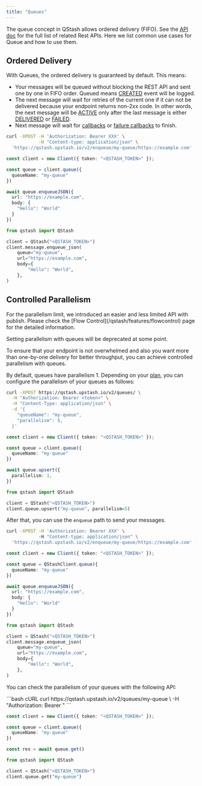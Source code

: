 ---
title: "Queues"
---

The queue concept in QStash allows ordered delivery (FIFO).
See the [API doc](/qstash/api/queues/upsert) for the full list of related Rest APIs.
Here we list common use cases for Queue and how to use them.

## Ordered Delivery

With Queues, the ordered delivery is guaranteed by default. 
This means:

- Your messages will be queued without blocking the REST API and sent one by one in FIFO order. Queued means [CREATED](/qstash/howto/debug-logs) event will be logged.
- The next message will wait for retries of the current one if it can not be delivered because your endpoint returns non-2xx code. 
  In other words, the next message will be [ACTIVE](/qstash/howto/debug-logs) only after the last message is either [DELIVERED](/qstash/howto/debug-logs) or 
  [FAILED](/qstash/howto/debug-logs). 
- Next message will wait for [callbacks](/qstash/features/callbacks#what-is-a-callback) or [failure callbacks](/qstash/features/callbacks#what-is-a-failure-callback) to finish.

<CodeGroup>

```bash cURL
curl -XPOST -H 'Authorization: Bearer XXX' \
            -H "Content-type: application/json" \
  'https://qstash.upstash.io/v2/enqueue/my-queue/https://example.com' -d '{"message":"Hello, World!"}'
```

```typescript TypeScript
const client = new Client({ token: "<QSTASH_TOKEN>" });

const queue = client.queue({
  queueName: "my-queue"
})

await queue.enqueueJSON({
  url: "https://example.com",
  body: {
    "Hello": "World"
  }
})
```

```python Python
from qstash import QStash

client = QStash("<QSTASH_TOKEN>")
client.message.enqueue_json(
    queue="my-queue",
    url="https://example.com",
    body={
        "Hello": "World",
    },
)
```
</CodeGroup>

## Controlled Parallelism

<Warning>
For the parallelism limit, we introduced an easier and less limited API with publish. 
Please check the [Flow Control](/qstash/features/flowcontrol) page for the detailed information.

Setting parallelism with queues will be deprecated at some point.
</Warning>

To ensure that your endpoint is not overwhelmed and also you want more than one-by-one delivery for better throughput, 
you can achieve controlled parallelism with queues. 

By default, queues have parallelism 1. 
Depending on your [plan](https://upstash.com/pricing/qstash), you can configure the parallelism of your queues as follows:

<CodeGroup>

```bash cURL
curl -XPOST https://qstash.upstash.io/v2/queues/ \
  -H "Authorization: Bearer <token>" \
  -H "Content-Type: application/json" \
  -d '{
    "queueName": "my-queue", 
    "parallelism": 5,
  }'
```

```typescript TypeScript
const client = new Client({ token: "<QSTASH_TOKEN>" });

const queue = client.queue({
  queueName: "my-queue"
})

await queue.upsert({
  parallelism: 1,
})
```

```python Python
from qstash import QStash

client = QStash("<QSTASH_TOKEN>")
client.queue.upsert("my-queue", parallelism=5)
```

</CodeGroup>

After that, you can use the `enqueue` path to send your messages. 

<CodeGroup>

```bash cURL
curl -XPOST -H 'Authorization: Bearer XXX' \ 
            -H "Content-type: application/json" \
  'https://qstash.upstash.io/v2/enqueue/my-queue/https://example.com' -d '{"message":"Hello, World!"}'
```

```typescript TypeScript
const client = new Client({ token: "<QSTASH_TOKEN>" });

const queue = QStashClient.queue({
  queueName: "my-queue"
})

await queue.enqueueJSON({
  url: "https://example.com",
  body: {
    "Hello": "World"
  }
})
```

```python Python
from qstash import QStash

client = QStash("<QSTASH_TOKEN>")
client.message.enqueue_json(
    queue="my-queue",
    url="https://example.com",
    body={
        "Hello": "World",
    },
)
```
</CodeGroup>

You can check the parallelism of your queues with the following API:

<CodeGroup>
```bash cURL
curl https://qstash.upstash.io/v2/queues/my-queue \
  -H "Authorization: Bearer <token>"
```

```typescript TypeScript
const client = new Client({ token: "<QSTASH_TOKEN>" });

const queue = client.queue({
  queueName: "my-queue"
})

const res = await queue.get()
```

```python Python
from qstash import QStash

client = QStash("<QSTASH_TOKEN>")
client.queue.get("my-queue")
```
</CodeGroup>
